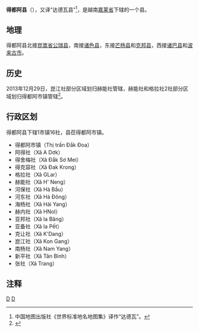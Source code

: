 {{Infobox Settlement
|name                   = 得都阿县
|settlement_type        = 县
|official_name          = 
|other_name             = 
|native_name            = {{lang|vi|Huyện Đak Đoa}}
|nickname               = 
|motto                  = 
|image_skyline          = Thị trấn Đak Đoa, Gia Lai.JPG
|imagesize              = 
|image_caption          = 
|image_flag             = 
|flag_size              = 
|image_seal             = 
|seal_size              = 
|image_shield           = 
|shield_size            = 
|image_blank_emblem     = 
|blank_emblem_size      = 
|image_map              = {{Infobox mapframe|frame-width=250|zoom=10}}
|mapsize                = 
|map_caption            = 
|image_map1             = 
|mapsize1               = 
|map_caption1           = 
|pushpin_map            = Vietnam
|pushpin_label_position = bottom
|pushpin_map_caption    = 
|pushpin_map1           = 
|pushpin_label_position1= 
|pushpin_map_caption1   = 
|subdivision_type       = 国家
|subdivision_name       = {{flag|Vietnam}}
|subdivision_type1      = [[越南行政区划|省]]
|subdivision_name1      = [[嘉莱省|嘉莱省]]
|subdivision_type2      = 行政区划
|subdivision_name2      = 1市镇14社
|subdivision_type3      = 
|subdivision_name3      = 
|seat_type              = 县莅
|seat                   = {{link-vi|得都阿市镇|Đak Đoa (thị trấn)}}
|government_type        = 
|leader_title           = 
|leader_name            = 
|leader_title1          = 
|leader_name1           = 
|established_title      = 
|established_date       = 
|area_magnitude         = 
|unit_pref              = 
|area_footnotes         = 
|area_total_km2         = 990.35
|area_land_km2          = 
|area_water_km2         = 
|area_water_percent     = 
|area_urban_km2         = 
|area_metro_km2         = 
|population_as_of       = 2019年
|population_footnotes   = 
|population_note        = 
|population_total       = 107110
|population_density_km2 = auto
|population_metro             = 
|population_density_metro_km2 = 
|population_urban             = 
|population_density_urban_km2 = 
|timezone               = [[越南标准时间|越南标准时间]]
|utc_offset             = +7
|elevation_footnotes    = 
|elevation_m            = 
|coor_type              = 
|coordinates            = 
|postal_code_type       = 
|postal_code            = 
|area_code              = 
|website                = [http://dakdoa.gialai.gov.vn 得都阿县电子信息门户网站]
|footnotes              = 
}}
'''得都阿县'''（{{vie|v='''Huyện Đắk Đoa'''}}），又译“达德瓦县”<ref>中国地图出版社《世界标准地名地图集》译作“达德瓦”。</ref>，是越南[[嘉莱省|嘉莱省]]下辖的一个县。

==地理==
得都阿县北接[[崑嵩省|崑嵩省]][[公瑞县|公瑞县]]，南接[[诸色县|诸色县]]，东接[[芒杨县|芒杨县]]和[[克邦县|克邦县]]，西接[[诸巴县|诸巴县]]和[[波来古市|波来古市]]。

==历史==
2013年12月29日，崑江社部分区域划归赫能社管辖，赫能社和格拉社2社部分区域划归得都阿市镇管辖<ref>{{Cite web |url=https://thuvienphapluat.vn/van-ban/Bo-may-hanh-chinh/Nghi-quyet-139-NQ-CP-nam-2013-dieu-chinh-dia-gioi-hanh-chinh-mo-rong-Dak-Doa-Gia-Lai-217916.aspx |title=Nghị quyết 139/NQ-CP năm 2013 điều chỉnh địa giới hành chính thị trấn Đak Đoa, xã Hneng, xã Kon Gang và xã Glar để mở rộng thị trấn Đak Đoa, huyện Đak Đoa, tỉnh Gia Lai do Chính phủ ban hành |access-date=2020-04-28 |archive-date=2021-11-23 |archive-url=https://web.archive.org/web/20211123200338/https://thuvienphapluat.vn/van-ban/Bo-may-hanh-chinh/Nghi-quyet-139-NQ-CP-nam-2013-dieu-chinh-dia-gioi-hanh-chinh-mo-rong-Dak-Doa-Gia-Lai-217916.aspx }}</ref>。

==行政区划==
得都阿县下辖1市镇16社，县莅得都阿市镇。
*得都阿市镇（Thị trấn Đắk Đoa）
*阿得社（Xã A Dơk）
*得舍梅社（Xã Đắk Sơ Mei）
*得克容社（Xã Đak Krong）
*格拉社（Xã GLar）
*赫能社（Xã H' Neng）
*河保社（Xã Hà Bầu）
*河东社（Xã Hà Đông）
*海杨社（Xã Hải Yang）
*赫内社（Xã HNol）
*亚邦社（Xã Ia Băng）
*亚备社（Xã Ia Pết）
*克让社（Xã K'Dang）
*崑江社（Xã Kon Gang）
*南杨社（Xã Nam Yang）
*新平社（Xã Tân Bình）
*张社（Xã Trang）

==注释==
{{reflist}}

{{嘉莱省行政区划}}
{{越南西原之县市镇区域划分}}

[[Category:越南县份|D]]
[[Category:嘉萊省|D]]